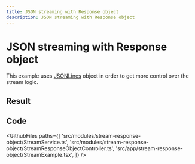 ```yaml
---
title: JSON streaming with Response object
description: JSON streaming with Response object
---
```



# JSON streaming with Response object

This example uses [JSONLines](https://vovk.dev/controller/jsonlines) object in order to get more control over the stream logic.

## Result

<Example>
  <StreamExample />
</Example>

## Code

<GithubFiles
  paths={[
    'src/modules/stream-response-object/StreamService.ts',
    'src/modules/stream-response-object/StreamResponseObjectController.ts',
    'src/app/stream-response-object/StreamExample.tsx',
  ]}
/>
